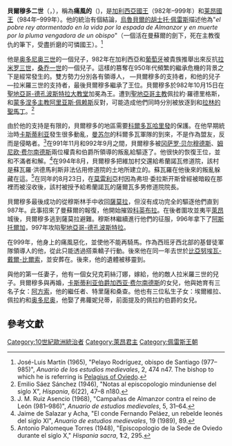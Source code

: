 {{noteTA
|1=zh-hans:莱昂;zh-hant:萊昂;zh-tw:雷昂;
|2=zh-hans:科尔多瓦;zh-hant:科爾多瓦;zh-tw:哥多華;
|3=zh-hans:卡斯蒂利亚;zh-hant:卡斯蒂利亞;zh-tw:卡斯提爾;
|4=zh-hans:特里萨;zh-hant:特里薩;zh-tw:泰麗莎;
|5=zh-hans:桑查;zh-hant:桑查;zh-tw:桑琪亞;
}}
{{Infobox royalty
| type         = monarch
| name         = 貝爾穆多二世 
| image        = Bermudo II of León.jpg
| imgw         = 200px
| caption      = 貝爾穆多二世（''[[Libro_de_las_Estampas|Libro de las Estampas]]''）
| succession   = [[萊昂王國|萊昂]][[莱昂君主列表|國王]]
| reign        = 984年–999年
| coronation   =
| predecessor  = [[拉米罗三世_(莱昂)|拉米罗三世]]
| successor    = [[阿方索五世_(萊昂)|阿方索五世]]
| succession1  = [[加利西亚王国|加利西亚]][[加利西亚君主列表|国王]]
| reign1       = 982年–999年
| predecessor1 = [[拉米罗三世_(莱昂)|拉米罗三世]]
| successor1   = [[阿方索五世_(萊昂)|阿方索五世]]
| spouse       = {{link-en|維拉斯琪塔·拉米雷斯|Velasquita Ramírez}}<br />{{link-en|埃爾維拉 (卡斯提爾，雷昂王后)|Elvira of Castile, Queen of León|埃爾維拉·加西亞}}
| issue        = [[阿方索五世_(萊昂)|阿方索五世]]
| issue-link   = 
| issue-pipe   = 
| full name    = 
| house        = [[佩雷斯王朝|佩雷斯王朝]]
| house-type   = 王室
| father       = 雷昂的[[奥多尼奥三世_(莱昂)|奥多尼奥三世]]
| mother       = {{link-en|烏拉卡·費爾南德斯|Urraca Fernández}}
| birth_date   = 約956年
| birth_place  =
| death_date   = 約999年
| death_place  = 
| burial_place = {{link-en|卡拉塞多修道院|Monastery of Carracedo}}<br />後遷往{{link-en|聖伊西多羅聖殿|Basilica of San Isidoro, León}}
| religion     = [[天主教會|羅馬天主教]]
|}}

'''貝爾穆多二世'''（{{lang-es|'''Bermudo II'''}}，{{bd|956年||999年||catIdx=SS}}），稱為'''痛風的'''（{{lang|es|el Gotoso}})，是[[加利西亞王國|加利西亞國王]]（982年–999年）和[[莱昂君主列表|莱昂國王]]（984年–999年）。他的統治有個結論，[[烏魯貝爾的胡士托·佩雷斯|烏魯貝爾的胡士托·佩雷斯]]描述他為"''el pobre rey atormentado en la vida por la espada de Almanzor y en muerte por la pluma vengadora de un obispo''"（一個活在曼蘇爾的劍下，死在主教復仇的筆下，受盡折磨的可憐國王）。<ref>José-Luis Martín (1965), "Pelayo Rodríguez, obispo de Santiago (977–985)", ''Anuario de los estudios medievales'', 2, 474 n47. The bishop to which he is referring is [[Pelagius_of_Oviedo|Pelagius of Oviedo]].</ref>

他是[[奥多尼奥三世_(莱昂)|奥多尼奥三世]]的一個兒子，982年在加利西亞和[[葡萄牙伯國|葡萄牙]]被貴族推舉出來反抗[[拉米罗三世_(莱昂)|拉米罗三世]]，[[桑乔一世_(莱昂)|桑乔一世]]的一個兒子。這樣的篡奪在950年代頻繁的繼承危機的背景之下是經常發生的。雙方勢力分別各有領導人，{{link-en|岡薩羅·曼尼德斯|Gonzalo Menéndez}} —貝爾穆多的支持者，{{link-en|羅德里哥·委拉斯開斯|Rodrigo Velázquez}}和他的兒子{{link-en|佩拉約·羅德里格斯 (主教)|Pelayo Rodríguez (bishop)|佩拉約·羅德里格斯}}—拉米羅三世的支持者，最後貝爾穆多繼承了王位。貝爾穆多於982年10月15日在[[聖地亞哥-德孔波斯特拉主教座堂|聖地亞哥-德孔波斯特拉大教堂]]加冕為王。遭到[[聖地亞哥主教|聖地亞哥主教]]佩拉約·羅德里格斯，和[[天主教蒙多涅多-費羅爾教區|蒙多涅多主教]][[阿里亚斯·佩赖斯|阿里亚斯·佩赖斯]]反對，可能造成他們同時分別被放逐到{{link-en|希蘭諾瓦的聖薩爾瓦多修道院|Monastery of San Salvador de Celanova|希蘭諾瓦}}和[[拉林的聖馬丁|拉林的聖馬丁]]。<ref>Emilio Sáez Sánchez (1946), "Notas al episcopologio minduniense del siglo X", ''Hispania'', 6(22), 47–8 n180.</ref>

由於他的支持是有限的，貝爾穆多的地區需要[[後倭馬亞王朝|科爾多瓦哈里發]]的保護。在他早期統治時[[卡斯蒂利亚伯国|卡斯蒂利亚]]發生很多動亂，[[阿布·埃米尔·曼苏尔|曼苏尔]]的科爾多瓦軍隊的到來，不是作為盟友，反而是侵略者。<ref>J. M. Ruiz Asencio (1968), "Campañas de Almanzor contra el reino de León (981–986)", ''Anuario de estudios medievales'', 5, 31–64.</ref>在991年11月和992年9月之間，貝爾穆多被[[冈萨罗·贝尔穆德斯|冈萨罗·贝尔穆德斯]]、[[姆尼欧·费尔南德斯|姆尼欧·费尔南德斯]]兩位權貴和{{link-en|佩拉約·羅德里格斯 (伯爵)|Pelayo Rodríguez (count)|佩拉約·羅德里格斯}}伯爵所領導的叛亂給驅逐了。他很快的恢復王位，並和不滿者和解。<ref>Jaime de Salazar y Acha, "El conde Fernando Peláez, un rebelde leonés del siglo XI", ''Anuario de estudios medievales'', 19 (1989), 89.</ref>在994年8月，貝爾穆多把維加村交還給希蘭諾瓦修道院，該村是蘇瓦羅·洪德馬利斯非法佔用修道院的土地所建立的。蘇瓦羅在他後來的叛亂躲藏在這。<ref>Antonio Palomeque Torres (1948), "Episcopologio de la Sede de Oviedo durante el siglo X," ''Hispania sacra'', '''1''':2, 295.</ref>在同年的8月23日，在[[莫雷利亞_(西班牙)|莫雷利亞]]村因為弗坦·委拉斯开斯曾經被暗殺在那裡而被沒收後，該村被授予給希蘭諾瓦的薩爾瓦多男修道院院長。

貝爾穆多最後成功的從穆斯林手中收回[[薩莫拉|薩莫拉]]，但沒有成功完全的驅逐他們直到987年。此事招來了曼蘇爾的報復，他開始摧毀[[科英布拉|科英布拉]]。在後者圍攻並夷平[[莱昂_(西班牙)|萊昂]]城後，貝爾穆多逃到薩莫拉避難。穆斯林繼續進行他們的征服，996年拿下了[[阿斯托爾加|阿斯托爾加]]，997年攻陷[[聖地亞哥-德孔波斯特拉|聖地亞哥-德孔波斯特拉]]。

在999年，他身上的痛風惡化，並使他不能再騎馬。作為西班牙西北部的基督徒軍隊領導人的他，從此只能透過搭乘轎子行動。後來他在同一年去世於[[比亞努埃瓦-戴爾-比爾索|比亞努埃瓦-戴爾-比爾索]]，並安葬在{{link-en|卡拉塞多修道院|Monastery of Carracedo}}。後來，他的遺體被移靈到{{link-en|聖伊西多羅聖殿|Basilica of San Isidoro, León}}。

與他的第一任妻子{{link-en|維拉斯琪塔·拉米雷斯|Velasquita Ramírez}}，他有一個女兒克莉絲汀娜，嫁給{{link-en|奧多尼奧·拉米雷斯|Ordoño Ramírez}}，他的敵人拉米羅三世的兒子。貝爾穆多與{{link-en|埃爾維拉 (卡斯提爾，雷昂王后)|Elvira of Castile, Queen of León|埃爾維拉·加西亞}}再婚，[[卡斯蒂利亞君主列表|卡斯蒂利亚伯爵]][[加西亚·费尔南德斯_(卡斯蒂利亚)|加西亚·费尔南德斯]]的女兒，他與她育有三名子女：[[阿方索五世_(萊昂)|阿方索]]，他的繼任者、特里薩和桑查。他也有三位私生子女：埃爾維拉、佩拉約和[[奥多尼奥·贝尔穆德斯|奥多尼奥]]，他娶了弗蘿妮兒蒂，前面提及的佩拉約伯爵的女兒。

== 參考文獻 ==
{{reflist}}
{{commonscat|Bermudo II of León}}

{{s-start}}
{{s-hou|[[佩雷斯王朝|佩雷斯王朝]]|約|956年|約|999年}}
{{s-reg}}
{{s-bef|rows=2|before=[[拉米罗三世_(莱昂)|拉米罗三世]]}}
{{s-ttl|title=[[加利西亚君主列表|加利西亚国王]]|years=982年–999年}}
{{s-aft|rows=2|after=[[阿方索五世_(萊昂)|阿方索五世]]}}
{{s-ttl|title=[[莱昂君主列表|莱昂國王]]|years=984年–999年}}
{{end}}

{{雷昂君主}}
{{Authority control}}
[[Category:10世紀歐洲統治者|Category:10世紀歐洲統治者]]
[[Category:萊昂君主|Category:萊昂君主]]
[[Category:佩雷斯王朝|Category:佩雷斯王朝]]